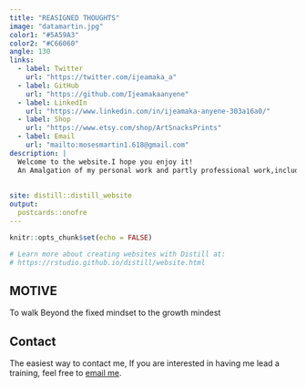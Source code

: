 ---
title: "REASIGNED THOUGHTS"
image: "datamartin.jpg"
color1: "#5A59A3"
color2: "#C66060"
angle: 130
links:
  - label: Twitter
    url: "https://twitter.com/ijeamaka_a"
  - label: GitHub
    url: "https://github.com/Ijeamakaanyene"
  - label: LinkedIn
    url: "https://www.linkedin.com/in/ijeamaka-anyene-303a16a0/"
  - label: Shop
    url: "https://www.etsy.com/shop/ArtSnacksPrints"
  - label: Email
    url: "mailto:mosesmartin1.618@gmail.com"
description: |
  Welcome to the website.I hope you enjoy it!
  An Amalgation of my personal work and partly professional work,including but     not limited to video tutorial,skill share and master class subscription
  
  
site: distill::distill_website
output:
  postcards::onofre
---

```{r setup, include=FALSE}
knitr::opts_chunk$set(echo = FALSE)

# Learn more about creating websites with Distill at:
# https://rstudio.github.io/distill/website.html

```

## MOTIVE

To walk Beyond the fixed mindset to the growth mindest

## Contact

The easiest way to contact me, If you are interested in having me lead a training, feel free to [email me](mailto:mosesmartin1.618@gmail.com).